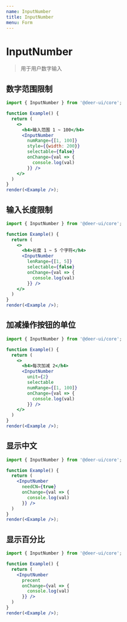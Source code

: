 ```yaml
---
name: InputNumber
title: InputNumber
menu: Form
---
```


# InputNumber

> 用于用户数字输入

## 数字范围限制

```jsx live noInline
import { InputNumber } from '@deer-ui/core';

function Example() {
  return (
    <>
      <h4>输入范围 1 ~ 100</h4>
      <InputNumber
        numRange={[1, 100]}
        style={{width: 200}}
        selectable={false}
        onChange={val => {
          console.log(val)
        }} />
    </>
  )
}
render(<Example />);
```

## 输入长度限制

```jsx live noInline
import { InputNumber } from '@deer-ui/core';

function Example() {
  return (
    <>
      <h4>长度 1 ~ 5 个字符</h4>
      <InputNumber
        lenRange={[1, 5]}
        selectable={false}
        onChange={val => {
          console.log(val)
        }} />
    </>
  )
}
render(<Example />);
```

## 加减操作按钮的单位

```jsx live noInline
import { InputNumber } from '@deer-ui/core';

function Example() {
  return (
    <>
      <h4>每次加减 2</h4>
      <InputNumber
        unit={2}
        selectable
        numRange={[1, 100]}
        onChange={val => {
          console.log(val)
        }} />
    </>
  )
}
render(<Example />);
```

## 显示中文

```jsx live noInline
import { InputNumber } from '@deer-ui/core';

function Example() {
  return (
    <InputNumber
      needCN={true}
      onChange={val => {
        console.log(val)
      }} />
  )
}
render(<Example />);
```

## 显示百分比

```jsx live noInline
import { InputNumber } from '@deer-ui/core';

function Example() {
  return (
    <InputNumber
      precent
      onChange={val => {
        console.log(val)
      }} />
  )
}
render(<Example />);
```
